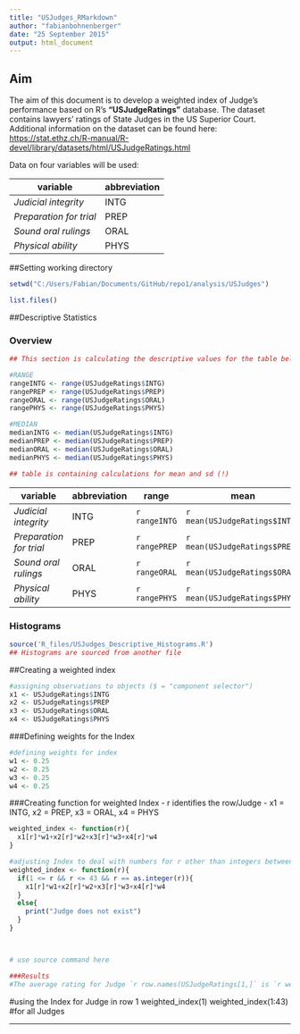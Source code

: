 ```yaml
---
title: "USJudges_RMarkdown"
author: "fabianbohnenberger"
date: "25 September 2015"
output: html_document
---
```



## Aim

The aim of this document is to develop a weighted index of Judge's performance based on R's **"USJudgeRatings"** database. The dataset contains lawyers' ratings of State Judges in the US Superior Court. Additional information on the dataset can be found here: <https://stat.ethz.ch/R-manual/R-devel/library/datasets/html/USJudgeRatings.html>

Data on four variables will be used: 

|variable| abbreviation|
|------|---|
|*Judicial integrity* | INTG|
|*Preparation for trial* | PREP|
|*Sound oral rulings* | ORAL|
|*Physical ability* | PHYS|


##Setting working directory 
```r
setwd("C:/Users/Fabian/Documents/GitHub/repo1/analysis/USJudges")

list.files()
```


##Descriptive Statistics 

### Overview

```r
## This section is calculating the descriptive values for the table below. 

#RANGE
rangeINTG <- range(USJudgeRatings$INTG)
rangePREP <- range(USJudgeRatings$PREP)
rangeORAL <- range(USJudgeRatings$ORAL)
rangePHYS <- range(USJudgeRatings$PHYS)

#MEDIAN
medianINTG <- median(USJudgeRatings$INTG)
medianPREP <- median(USJudgeRatings$PREP)
medianORAL <- median(USJudgeRatings$ORAL)
medianPHYS <- median(USJudgeRatings$PHYS)

## table is containing calculations for mean and sd (!) 
```

|variable|abbreviation|range|mean|median|standard deviation|
|--------|------------|-----|----|------|------------------|
|*Judicial integrity* |INTG |`r rangeINTG` | `r mean(USJudgeRatings$INTG)` | `r medianINTG` |`r sd(USJudgeRatings$INTG)`|
|*Preparation for trial* | PREP| `r rangePREP` |`r mean(USJudgeRatings$PREP)`| `r medianPREP` |`r sd(USJudgeRatings$PREP)`|
|*Sound oral rulings* | ORAL| `r rangeORAL` |`r mean(USJudgeRatings$ORAL)`| `r medianORAL` |`r sd(USJudgeRatings$ORAL)`|
|*Physical ability* | PHYS|`r rangePHYS` | `r mean(USJudgeRatings$PHYS)`| `r medianPHYS` |`r sd(USJudgeRatings$PHYS)`|


### Histograms 
```r
source('R_files/USJudges_Descriptive_Histograms.R')
## Histograms are sourced from another file
```



##Creating a weighted index

```r
#assigning observations to objects ($ = "component selector") 
x1 <- USJudgeRatings$INTG
x2 <- USJudgeRatings$PREP
x3 <- USJudgeRatings$ORAL
x4 <- USJudgeRatings$PHYS
```

###Defining weights for the Index
```r
#defining weights for index
w1 <- 0.25
w2 <- 0.25
w3 <- 0.25
w4 <- 0.25
```

###Creating function for weighted Index
- r identifies the row/Judge
- x1 = INTG, x2 = PREP, x3 = ORAL, x4 = PHYS
```r
weighted_index <- function(r){
  x1[r]*w1+x2[r]*w2+x3[r]*w3+x4[r]*w4
}
``` 

```r
#adjusting Index to deal with numbers for r other than integers between 1 and 43
weighted_index <- function(r){
  if(1 <= r && r <= 43 && r == as.integer(r)){
    x1[r]*w1+x2[r]*w2+x3[r]*w3+x4[r]*w4
  } 
  else{
    print("Judge does not exist")
  }
}



# use source command here 
```



```r
###Results 
#The average rating for Judge `r row.names(USJudgeRatings[1,]` is `r weighted_index(1)`.
```


#using the Index for Judge in row 1
weighted_index(1)
weighted_index(1:43) #for all Judges


---

